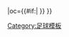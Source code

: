 {{fb team |t=烏丁根|tan=烏丁根足球俱樂部|tc=GER|abb={{#if:{{{abb|}}}|UER}}|oc={{#if:{{{oc|}}}|{{{oc}}} }} }}<!--
--><noinclude>[[Category:足球模板]]</noinclude>